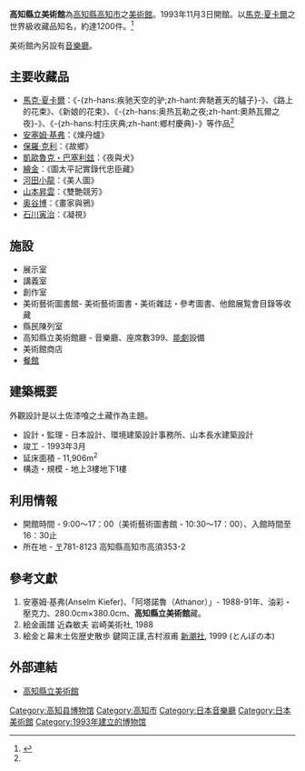 {{右|
[[File:The_Museum_of_Art_Kochi08s3872.jpg|thumb]]
[[File:The_Museum_of_Art_Kochi02s3200.jpg|thumb]]
[[File:The_Museum_of_Art_Kochi06s3872.jpg|thumb]]
[[File:The_Museum_of_Art_Kochi01s3872.jpg|thumb]]
}}
{{japanese|japanese=高知県立美術館|kana=こうちけんりつびじゅつかん|romaji=Kouchikenritsu-bijutsukan}}

'''高知縣立美術館'''為[[高知縣|高知縣]][[高知市|高知市]]之[[美術館|美術館]]。1993年11月3日開館。以[[馬克·夏卡爾|馬克·夏卡爾]]之世界級收藏品知名，約達1200件。<ref name='Information'>{{Cite web|url=https://moak.jp/CH.pdf|title=高知县立美术馆|publisher=高知県立美術館|accessdate=2021-10-16|archive-url=https://web.archive.org/web/20211016095924/https://moak.jp/CH.pdf|archive-date=2021-10-16}}</ref>

美術館內另設有[[音樂廳|音樂廳]]。

== 主要收藏品 ==
* [[馬克·夏卡爾|馬克·夏卡爾]]：《-{zh-hans:疾驰天空的驴;zh-hant:奔馳蒼天的驢子}-》、《路上的花束》、《新娘的花束》、《-{zh-hans:奥热瓦勒之夜;zh-hant:奧熱瓦爾之夜}-》、《-{zh-hans:村庄庆典;zh-hant:鄉村慶典}-》等作品<ref name='Information' />
* [[安塞姆·基弗|安塞姆·基弗]]：《煉丹爐》
* [[保羅·克利|保羅·克利]]：《故鄉》
* [[凱歐魯克・巴塞利玆|凱歐魯克・巴塞利玆]]：《夜與犬》
* [[繪金|繪金]]：《圖太平記實錄代忠臣藏》
* [[河田小龍|河田小龍]]：《美人圖》
* [[山本昇雲|山本昇雲]]：《雙艶競芳》
* [[奥谷博|奥谷博]]：《畫家與鴉》
* [[石川寅治|石川寅治]]：《凝視》

== 施設 ==
* 展示室
* 講義室
* 創作室
*美術藝術圖書館- 美術藝術圖書・美術雜誌・參考圖書、他館展覧會目錄等收藏
* 縣民陳列室
* 高知縣立美術館廳 - 音樂廳、座席數399、[[能劇|能劇]]設備
* 美術館商店 
* [[餐館|餐館]]

== 建築概要 ==
外觀設計是以土佐漆喰之土藏作為主題。

* 設計・監理 - 日本設計、環境建築設計事務所、山本長水建築設計 
* 竣工 - 1993年3月  
* 延床面積 - 11,906m<sup>2</sup>
* 構造・規模 - 地上3樓地下1樓

== 利用情報 ==
* 開館時間 - 9:00〜17：00（美術藝術圖書館 - 10:30〜17：00）、入館時間至16：30止
* 所在地 - [[〒|〒]]781-8123 高知縣高知市高須353-2

==參考文獻==
<div class="references-small">
#安塞姆·基弗(Anselm Kiefer)、「阿塔諾魯（Athanor）」- 1988-91年、油彩・壓克力、280.0cm×380.0cm、'''高知縣立美術館'''藏。
#絵金画譜 近森敏夫 岩崎美術社, 1988
#絵金と幕末土佐歴史散歩 鍵岡正謹,吉村淑甫 [[新潮社|新潮社]], 1999 (とんぼの本)
<references />
</div>

== 外部連結 ==
{{Commonscat|The Museum of Art, Kochi}}
* [https://web.archive.org/web/20120215062742/http://kochi-bunkazaidan.or.jp/~museum/ 高知縣立美術館]

{{coord|33|33|40|N|133|34|22|E|region:JP-39_type:landmark_source:kolossus-jawiki|display=title}}
{{日本公立美术馆}}
{{Authority control}}
[[Category:高知县博物馆|Category:高知县博物馆]]
[[Category:高知市|Category:高知市]]
[[Category:日本音樂廳|Category:日本音樂廳]]
[[Category:日本美術館|Category:日本美術館]]
[[Category:1993年建立的博物馆|Category:1993年建立的博物馆]]